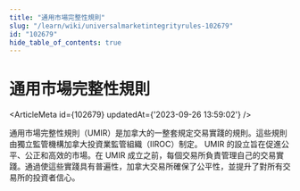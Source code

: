 ```yaml
---
title: "通用市場完整性規則"
slug: "/learn/wiki/universalmarketintegrityrules-102679"
id: "102679"
hide_table_of_contents: true
---
```



# 通用市場完整性規則

<ArticleMeta id={102679} updatedAt={'2023-09-26 13:59:02'} />
<div className='border-solid border-b border-t-0 my-4 border-[var(--ifm-color-gray-300)]' />

通用市場完整性規則（UMIR）是加拿大的一整套規定交易實踐的規則。這些規則由獨立監管機構加拿大投資業監管組織（IIROC）制定。 UMIR 的設立旨在促進公平、公正和高效的市場。在 UMIR 成立之前，每個交易所負責管理自己的交易實踐。通過使這些實踐具有普遍性，加拿大交易所確保了公平性，並提升了對所有交易所的投資者信心。
